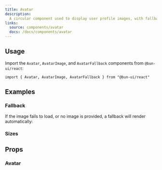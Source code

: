 ```yaml
---
title: Avatar
description:
  A circular component used to display user profile images, with fallback support.
links:
  source: components/avatar
  docs: /docs/components/avatar
---
```


<ComponentPreview name="avatar-basic" />

## Usage

Import the `Avatar`, `AvatarImage`, and `AvatarFallback` components from `@bun-ui/react`:

```tsx
import { Avatar, AvatarImage, AvatarFallback } from "@bun-ui/react"
```

## Examples

### Fallback

If the image fails to load, or no image is provided, a fallback will render automatically:

<ComponentPreview name="avatar-fallback-example" />

### Sizes

<ComponentPreview name="avatar-sizes" />

## Props

### Avatar

<APITable interfaceName="AvatarProps" />
